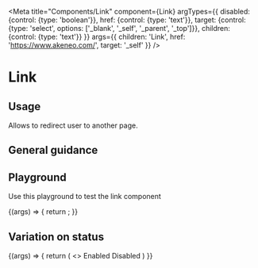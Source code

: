 
<Meta
  title="Components/Link"
  component={Link}
  argTypes={{
    disabled: {control: {type: 'boolean'}},
    href: {control: {type: 'text'}},
    target: {control: {type: 'select', options: ['_blank', '_self', '_parent', '_top']}},
    children: {control: {type: 'text'}}
  }}
  args={{
    children: 'Link',
    href: 'https://www.akeneo.com/',
    target: '_self'
  }}
/>

# Link

## Usage
Allows to redirect user to another page.

## General guidance


## Playground

Use this playground to test the link component

<Canvas>
  <Story name="Standard">
    {(args) => {
      return <Link {...args}/>;
    }}
  </Story>
</Canvas>

<ArgsTable story="Standard" />

## Variation on status
<Canvas>
  <Story name="Level">
      {(args) => {
          return (
              <>
                  <Link href="https://akeneo.com" disabled={false} {...args}>Enabled</Link>
                  <Link href="https://akeneo.com" disabled={true} {...args}>Disabled</Link>
              </>
          )
      }}
  </Story>
</Canvas>
